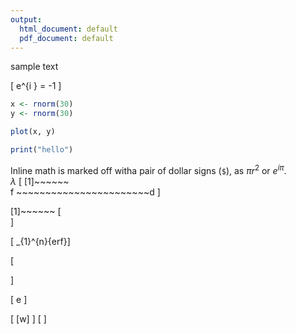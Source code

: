 ```yaml
---
output:
  html_document: default
  pdf_document: default
---
```

sample text

\[
e^{i \pi} = -1
\]


```r
x <- rnorm(30)
y <- rnorm(30)

plot(x, y)
```

```r
print("hello")
```


Inline math is marked off witha pair of dollar
signs (`$`), as $\pi r^2$ or $e^{i\pi}$.  
$\lambda$
\[ [1]~~~~~~   
\lambda \frac {e}{\partial e}
\frac {e}\partial{e} f    ~~~~~~~~~~~~~~~~~~~~~~~d
\]

[1]~~~~~~ \[   
\mathbf{T'T}
\]

\[
\sum_{1}^{n}{erf}\]

\[
\newcommand{\Expect}[1]{\mathbb{E}\left[ #1 \right]}
\]

\[
\Expect e
\]

\[
\mathrm {E} [w]
\]
\[
\mathbb {E} \left [ w \right]
\]